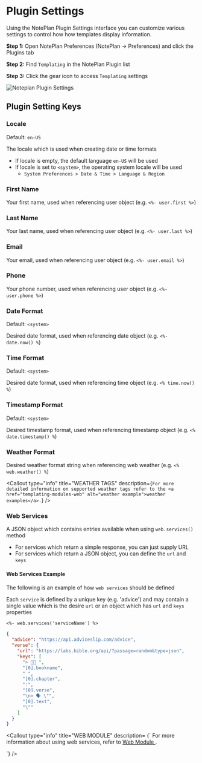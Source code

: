 
# Plugin Settings

Using the NotePlan Plugin Settings interface you can customize various settings to control how how templates display information.

**Step 1:** Open NotePlan Preferences (NotePlan -> Preferences) and click the Plugins tab

**Step 2:** Find `Templating` in the NotePlan Plugin list

**Step 3:** Click the gear icon to access `Templating` settings

<img src={noteplanpluginsettings.src} alt="Noteplan Plugin Settings" />

## Plugin Setting Keys

### Locale

Default: `en-US`

The locale which is used when creating date or time formats

- If locale is empty, the default language `en-US` will be used
- If locale is set to `<system>`, the operating system locale will be used
  - `System Preferences > Date & Time > Language & Region`

### First Name

Your first name, used when referencing user object (e.g. `<%- user.first %>`)

### Last Name

Your last name, used when referencing user object (e.g. `<%- user.last %>`)

### Email

Your email, used when referencing user object (e.g. `<%- user.email %>`)

### Phone

Your phone number, used when referencing user object (e.g. `<%- user.phone %>`)

### Date Format

Default: `<system>`

Desired date format, used when referencing date object (e.g. `<%- date.now() %`)

### Time Format

Default: `<system>`

Desired date format, used when referencing time object (e.g. `<% time.now() %`)

### Timestamp Format

Default: `<system>`

Desired timestamp format, used when referencing timestamp object (e.g. `<% date.timestamp() %`)

### Weather Format

Desired weather format string when referencing web weather (e.g. `<% web.weather() %`)

<Callout
  type="info"
  title="WEATHER TAGS"
  description={`For more detailed information on supported weather tags refer to the <a href="templating-modules-web" alt="weather example">weather examples</a>.`}
/>

### Web Services

A JSON object which contains entries available when using `web.services()` method

- For services which return a simple response, you can just supply URL
- For services which return a JSON object, you can define the `url` and `keys`

#### Web Services Example

The following is an example of how `web services` should be defined

Each `service` is defined by a unique key (e.g. 'advice') and may contain a single value which is the desire `url` or an object which has `url` and `keys` properties

```markdown
<%- web.services('serviceName') %>
```

```json
{
  "advice": "https://api.adviceslip.com/advice",
  "verse": {
    "url": "https://labs.bible.org/api/?passage=random&type=json",
    "keys": [
      "> 🙏🏻 ",
      "[0].bookname",
      " ",
      "[0].chapter",
      ":",
      "[0].verse",
      "\n> 🗣 \"",
      "[0].text",
      "\""
    ]
  }
}
```

<Callout
  type="info"
  title="WEB MODULE"
  description=
{`
  For more information about using web services, refer to <a href="templating-modules-web" alt="Web Module"> Web Module </a>.

`}
/>
